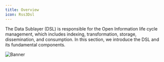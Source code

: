 ```yaml
---
title: Overview
icon: Rss3Dsl
---
```


The Data Sublayer (DSL) is responsible for the Open Information life cycle management, which includes indexing, transformation, storage, dissemination, and consumption. In this section, we introduce the DSL and its fundamental components.

![Banner](./assets/dsl-banner.png)
